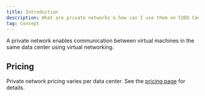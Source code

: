 ```yaml
---
title: Introduction
description: What are private networks & how can I use them on CUDO Compute?
tag: Concept
---
```


A private network enables communication between virtual machines in the same data center using virtual networking.


## Pricing

Private network pricing varies per data center. See the [pricing page](/pricing?view=virtual-resources) for details.
